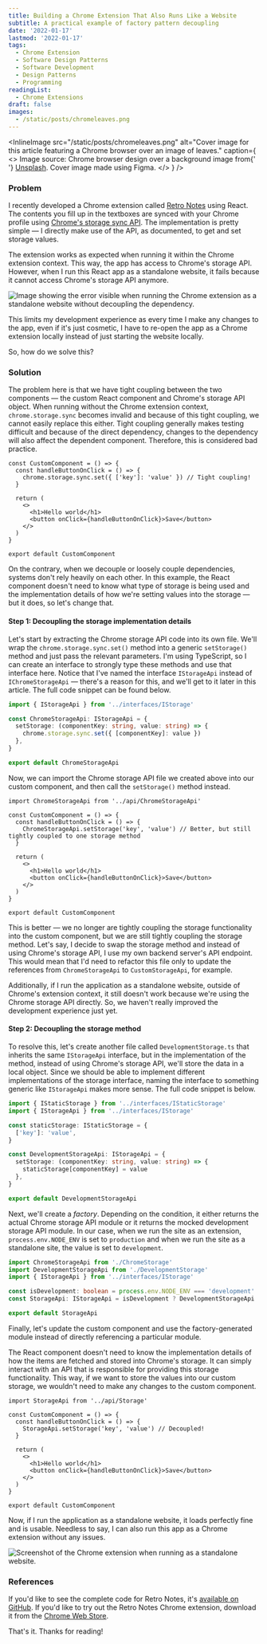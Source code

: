 ```yaml
---
title: Building a Chrome Extension That Also Runs Like a Website
subtitle: A practical example of factory pattern decoupling
date: '2022-01-17'
lastmod: '2022-01-17'
tags:
  - Chrome Extension
  - Software Design Patterns
  - Software Development
  - Design Patterns
  - Programming
readingList:
  - Chrome Extensions
draft: false
images:
  - /static/posts/chromeleaves.png
---
```


<InlineImage
  src="/static/posts/chromeleaves.png"
  alt="Cover image for this article featuring a Chrome browser over an image of leaves."
  caption={
    <>
      Image source: Chrome browser design over a background image from{' '}
      <a href="https://unsplash.com/photos/qLW70Aoo8BE">Unsplash</a>. Cover image made using Figma.
    </>
  }
/>

### Problem

I recently developed a Chrome extension called [Retro Notes](https://bit.ly/retro-notes-ext) using React. The contents you fill up in the textboxes are synced with your Chrome profile using [Chrome's storage sync API](https://developer.chrome.com/docs/extensions/reference/storage/). The implementation is pretty simple — I directly make use of the API, as documented, to get and set storage values.

The extension works as expected when running it within the Chrome extension context. This way, the app has access to Chrome's storage API. However, when I run this React app as a standalone website, it fails because it cannot access Chrome's storage API anymore.

![Image showing the error visible when running the Chrome extension as a standalone website without decoupling the dependency.](/static/posts/1_aJGAdtam6Es7Y48yH9CB_w.png)

This limits my development experience as every time I make any changes to the app, even if it's just cosmetic, I have to re-open the app as a Chrome extension locally instead of just starting the website locally.

So, how do we solve this?

### Solution

The problem here is that we have tight coupling between the two components — the custom React component and Chrome's storage API object. When running without the Chrome extension context, `chrome.storage.sync` becomes invalid and because of this tight coupling, we cannot easily replace this either. Tight coupling generally makes testing difficult and because of the direct dependency, changes to the dependency will also affect the dependent component. Therefore, this is considered bad practice.

```tsx
const CustomComponent = () => {
  const handleButtonOnClick = () => {
    chrome.storage.sync.set({ ['key']: 'value' }) // Tight coupling!
  }

  return (
    <>
      <h1>Hello world</h1>
      <button onClick={handleButtonOnClick}>Save</button>
    </>
  )
}

export default CustomComponent
```

On the contrary, when we decouple or loosely couple dependencies, systems don't rely heavily on each other. In this example, the React component doesn't need to know what type of storage is being used and the implementation details of how we're setting values into the storage — but it does, so let's change that.

#### Step 1: Decoupling the storage implementation details

Let's start by extracting the Chrome storage API code into its own file. We'll wrap the `chrome.storage.sync.set()` method into a generic `setStorage()` method and just pass the relevant parameters. I'm using TypeScript, so I can create an interface to strongly type these methods and use that interface here. Notice that I've named the interface `IStorageApi` instead of `IChromeStorageApi` — there's a reason for this, and we'll get to it later in this article. The full code snippet can be found below.

```ts
import { IStorageApi } from '../interfaces/IStorage'

const ChromeStorageApi: IStorageApi = {
  setStorage: (componentKey: string, value: string) => {
    chrome.storage.sync.set({ [componentKey]: value })
  },
}

export default ChromeStorageApi
```

Now, we can import the Chrome storage API file we created above into our custom component, and then call the `setStorage()` method instead.

```tsx
import ChromeStorageApi from '../api/ChromeStorageApi'

const CustomComponent = () => {
  const handleButtonOnClick = () => {
    ChromeStorageApi.setStorage('key', 'value') // Better, but still tightly coupled to one storage method
  }

  return (
    <>
      <h1>Hello world</h1>
      <button onClick={handleButtonOnClick}>Save</button>
    </>
  )
}

export default CustomComponent
```

This is better — we no longer are tightly coupling the storage functionality into the custom component, but we are still tightly coupling the storage method. Let's say, I decide to swap the storage method and instead of using Chrome's storage API, I use my own backend server's API endpoint. This would mean that I'd need to refactor this file only to update the references from `ChromeStorageApi` to `CustomStorageApi`, for example.

Additionally, if I run the application as a standalone website, outside of Chrome's extension context, it still doesn't work because we're using the Chrome storage API directly. So, we haven't really improved the development experience just yet.

#### Step 2: Decoupling the storage method

To resolve this, let's create another file called `DevelopmentStorage.ts` that inherits the same `IStorageApi` interface, but in the implementation of the method, instead of using Chrome's storage API, we'll store the data in a local object. Since we should be able to implement different implementations of the storage interface, naming the interface to something generic like `IStorageApi` makes more sense. The full code snippet is below.

```ts
import { IStaticStorage } from '../interfaces/IStaticStorage'
import { IStorageApi } from '../interfaces/IStorage'

const staticStorage: IStaticStorage = {
  ['key']: 'value',
}

const DevelopmentStorageApi: IStorageApi = {
  setStorage: (componentKey: string, value: string) => {
    staticStorage[componentKey] = value
  },
}

export default DevelopmentStorageApi
```

Next, we'll create a _factory_. Depending on the condition, it either returns the actual Chrome storage API module or it returns the mocked development storage API module. In our case, when we run the site as an extension, `process.env.NODE_ENV` is set to `production` and when we run the site as a standalone site, the value is set to `development`.

```ts
import ChromeStorageApi from './ChromeStorage'
import DevelopmentStorageApi from './DevelopmentStorage'
import { IStorageApi } from '../interfaces/IStorage'

const isDevelopment: boolean = process.env.NODE_ENV === 'development'
const StorageApi: IStorageApi = isDevelopment ? DevelopmentStorageApi : ChromeStorageApi

export default StorageApi
```

Finally, let's update the custom component and use the factory-generated module instead of directly referencing a particular module.

The React component doesn't need to know the implementation details of how the items are fetched and stored into Chrome's storage. It can simply interact with an API that is responsible for providing this storage functionality. This way, if we want to store the values into our custom storage, we wouldn't need to make any changes to the custom component.

```tsx
import StorageApi from '../api/Storage'

const CustomComponent = () => {
  const handleButtonOnClick = () => {
    StorageApi.setStorage('key', 'value') // Decoupled!
  }

  return (
    <>
      <h1>Hello world</h1>
      <button onClick={handleButtonOnClick}>Save</button>
    </>
  )
}

export default CustomComponent
```

Now, if I run the application as a standalone website, it loads perfectly fine and is usable. Needless to say, I can also run this app as a Chrome extension without any issues.

![Screenshot of the Chrome extension when running as a standalone website.](/static/posts/1_FRopUd76mw5NFeMRvyGCNw.png)

### References

If you'd like to see the complete code for Retro Notes, it's [available on GitHub](https://github.com/ClydeDz/retro-notes-chrome-extension). If you'd like to try out the Retro Notes Chrome extension, download it from the [Chrome Web Store](https://bit.ly/retro-notes-ext).

That's it. Thanks for reading!
